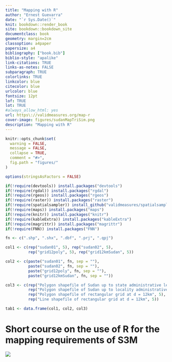 ```yaml
--- 
title: "Mapping with R"
author: "Ernest Guevarra"
date: "`r Sys.Date()`"
knit: bookdown::render_book
site: bookdown::bookdown_site
documentclass: book
geometry: margin=2cm
classoption: a4paper
papersize: a4
bibliography: ["book.bib"]
biblio-style: "apalike"
link-citations: TRUE
links-as-notes: FALSE
subparagraph: TRUE
colorlinks: TRUE
linkcolor: blue
citecolor: blue
urlcolor: blue
fontsize: 12pt
lof: TRUE
lot: TRUE
#always_allow_html: yes
url: https\://validmeasures.org/map-r
cover-image: figures/sudanMapTriSim.png
description: "Mapping with R"
---
```


```r
knitr::opts_chunk$set(
  warning = FALSE,
  message = FALSE,
  collapse = TRUE,
  comment = "#>",
  fig.path = "figures/"
)

options(stringsAsFactors = FALSE)

if(!require(devtools)) install.packages("devtools")
if(!require(rgdal)) install.packages("rgdal")
if(!require(rgeos)) install.packages("rgeos")
if(!require(raster)) install.packages("raster")
if(!require(spatialsampler)) install_github("validmeasures/spatialsampler")
if(!require(maps)) install.packages("maps")
if(!require(knitr)) install.packages("knitr")
if(!require(kableExtra)) install.packages("kableExtra")
if(!require(magrittr)) install.packages("magrittr")
if(!require(FNN)) install.packages("FNN")

fn <- c(".shp", ".shx", ".dbf", ".prj", ".qpj")

col1 <- c(rep("sudan01", 5), rep("sudan02", 5), 
          rep("grid12poly", 5), rep("grid12kmSudan", 5))

col2 <- c(paste("sudan01", fn, sep = ""), 
          paste("sudan02", fn, sep = ""),
          paste("grid12poly", fn, sep = ""),
          paste("grid12kmSudan", fn, sep = ""))

col3 <- c(rep("Polygon shapefile of Sudan up to state administrative level", 5),
          rep("Polygon shapefile of Sudan up to locality administrative level", 5),
          rep("Polygon shapefile of rectangular grid at d = 12km", 5),
          rep("Line shapefile of rectangular grid at d = 12km", 5))

tab1 <- data.frame(col1, col2, col3)
```

# Short course on the use of R for the mapping requirements of S3M {-}

![](figures/sudanMapTriSim.png)
